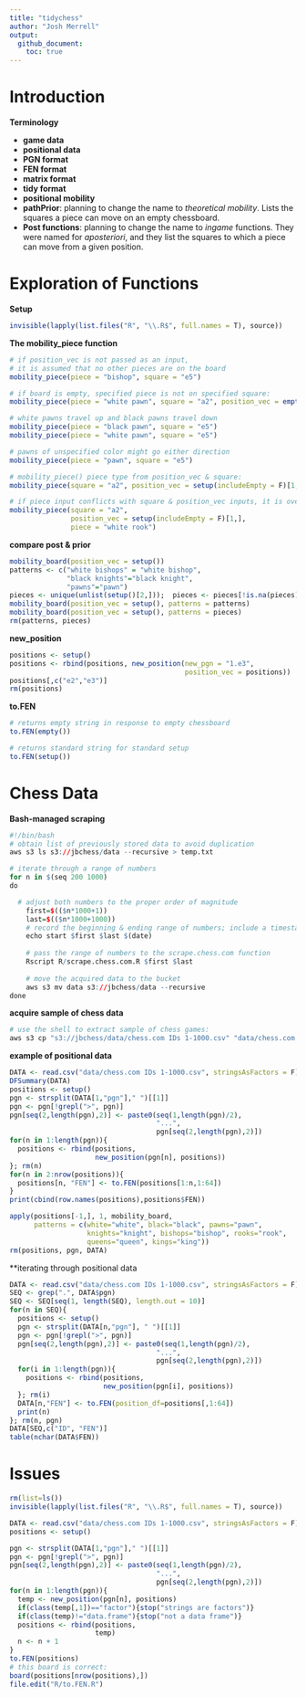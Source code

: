 ```yaml
---
title: "tidychess"
author: "Josh Merrell"
output: 
  github_document:
    toc: true
---
```

# Introduction

**Terminology**  

  * __game data__  
  * __positional data__  
  * __PGN format__  
  * __FEN format__  
  * __matrix format__  
  * __tidy format__  
  * __positional mobility__  
  * __pathPrior__: planning to change the name to _theoretical mobility_. Lists the squares a piece can move on an empty chessboard.  
  * __Post functions__: planning to change the name to _ingame_ functions. They were named for _aposteriori_, and they list the squares to which a piece can move from a given position.  


# Exploration of Functions
**Setup**
```r
invisible(lapply(list.files("R", "\\.R$", full.names = T), source))
```

**The mobility_piece function**
```r
# if position_vec is not passed as an input, 
# it is assumed that no other pieces are on the board
mobility_piece(piece = "bishop", square = "e5")

# if board is empty, specified piece is not on specified square:
mobility_piece(piece = "white pawn", square = "a2", position_vec = empty())

# white pawns travel up and black pawns travel down
mobility_piece(piece = "black pawn", square = "e5")
mobility_piece(piece = "white pawn", square = "e5")

# pawns of unspecified color might go either direction
mobility_piece(piece = "pawn", square = "e5")

# mobility_piece() piece type from position_vec & square:
mobility_piece(square = "a2", position_vec = setup(includeEmpty = F)[1,])

# if piece input conflicts with square & position_vec inputs, it is overriden:
mobility_piece(square = "a2", 
               position_vec = setup(includeEmpty = F)[1,], 
               piece = "white rook")
```
**compare post & prior**
```r
mobility_board(position_vec = setup())
patterns <- c("white bishops" = "white bishop",
              "black knights"="black knight",
              "pawns"="pawn")
pieces <- unique(unlist(setup()[2,]));  pieces <- pieces[!is.na(pieces)]
mobility_board(position_vec = setup(), patterns = patterns)
mobility_board(position_vec = setup(), patterns = pieces)
rm(patterns, pieces)
```

**new_position**
```r
positions <- setup()
positions <- rbind(positions, new_position(new_pgn = "1.e3",
                                           position_vec = positions))
positions[,c("e2","e3")]
rm(positions)
```

**to.FEN**
```r
# returns empty string in response to empty chessboard
to.FEN(empty())

# returns standard string for standard setup
to.FEN(setup())
```

# Chess Data
**Bash-managed scraping**
```r
#!/bin/bash
# obtain list of previously stored data to avoid duplication
aws s3 ls s3://jbchess/data --recursive > temp.txt

# iterate through a range of numbers
for n in $(seq 200 1000)
do

  # adjust both numbers to the proper order of magnitude
	first=$(($n*1000+1))
	last=$(($n*1000+1000))
	# record the beginning & ending range of numbers; include a timestamp
	echo start $first $last $(date)
	
	# pass the range of numbers to the scrape.chess.com function
	Rscript R/scrape.chess.com.R $first $last
	
	# move the acquired data to the bucket
	aws s3 mv data s3://jbchess/data --recursive
done
```

**acquire sample of chess data**
```r
# use the shell to extract sample of chess games:
aws s3 cp "s3://jbchess/data/chess.com IDs 1-1000.csv" "data/chess.com IDs 1-1000.csv"
```

**example of positional data**
```r
DATA <- read.csv("data/chess.com IDs 1-1000.csv", stringsAsFactors = F)
DFSummary(DATA)
positions <- setup()
pgn <- strsplit(DATA[1,"pgn"]," ")[[1]]
pgn <- pgn[!grepl(">", pgn)]
pgn[seq(2,length(pgn),2)] <- paste0(seq(1,length(pgn)/2),
                                    "...",
                                    pgn[seq(2,length(pgn),2)])
for(n in 1:length(pgn)){
  positions <- rbind(positions,
                     new_position(pgn[n], positions))
}; rm(n)
for(n in 2:nrow(positions)){
  positions[n, "FEN"] <- to.FEN(positions[1:n,1:64])
}
print(cbind(row.names(positions),positions$FEN))

apply(positions[-1,], 1, mobility_board, 
      patterns = c(white="white", black="black", pawns="pawn", 
                   knights="knight", bishops="bishop", rooks="rook", 
                   queens="queen", kings="king"))
rm(positions, pgn, DATA)
```

**iterating through positional data
```r
DATA <- read.csv("data/chess.com IDs 1-1000.csv", stringsAsFactors = F)
SEQ <- grep(".", DATA$pgn)
SEQ <- SEQ[seq(1, length(SEQ), length.out = 10)]
for(n in SEQ){
  positions <- setup()
  pgn <- strsplit(DATA[n,"pgn"], " ")[[1]]
  pgn <- pgn[!grepl(">", pgn)]
  pgn[seq(2,length(pgn),2)] <- paste0(seq(1,length(pgn)/2),
                                    "...",
                                    pgn[seq(2,length(pgn),2)])
  for(i in 1:length(pgn)){
    positions <- rbind(positions,
                       new_position(pgn[i], positions))
  }; rm(i)
  DATA[n,"FEN"] <- to.FEN(position_df=positions[,1:64])
  print(n)
}; rm(n, pgn)
DATA[SEQ,c("ID", "FEN")]
table(nchar(DATA$FEN))
```

# Issues

```r
rm(list=ls())
invisible(lapply(list.files("R", "\\.R$", full.names = T), source))

DATA <- read.csv("data/chess.com IDs 1-1000.csv", stringsAsFactors = F)
positions <- setup()

pgn <- strsplit(DATA[1,"pgn"]," ")[[1]]
pgn <- pgn[!grepl(">", pgn)]
pgn[seq(2,length(pgn),2)] <- paste0(seq(1,length(pgn)/2),
                                    "...",
                                    pgn[seq(2,length(pgn),2)])
for(n in 1:length(pgn)){
  temp <- new_position(pgn[n], positions)
  if(class(temp[,1])=="factor"){stop("strings are factors")}
  if(class(temp)!="data.frame"){stop("not a data frame")}
  positions <- rbind(positions,
                     temp)
  n <- n + 1
}
to.FEN(positions)
# this board is correct:
board(positions[nrow(positions),])
file.edit("R/to.FEN.R")

```

